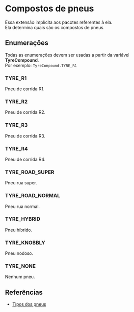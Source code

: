 # Compostos de pneus

Essa extensão implícita aos pacotes referentes à ela.\
Ela determina quais são os compostos de pneus.

## Enumerações

Todas as enumerações devem ser usadas a partir da variável **TyreCompound**.\
Por exemplo: `TyreCompound.TYRE_R1`

### TYRE_R1

Pneu de corrida R1.

### TYRE_R2

Pneu de corrida R2.

### TYRE_R3

Pneu de corrida R3.

### TYRE_R4

Pneu de corrida R4.

### TYRE_ROAD_SUPER

Pneu rua super.

### TYRE_ROAD_NORMAL

Pneu rua normal.

### TYRE_HYBRID

Pneu híbrido.

### TYRE_KNOBBLY

Pneu nodoso.

### TYRE_NONE

Nenhum pneu.

## Referências

- [Tipos dos pneus](/InSimDotNet/extensions/tyre-types)
